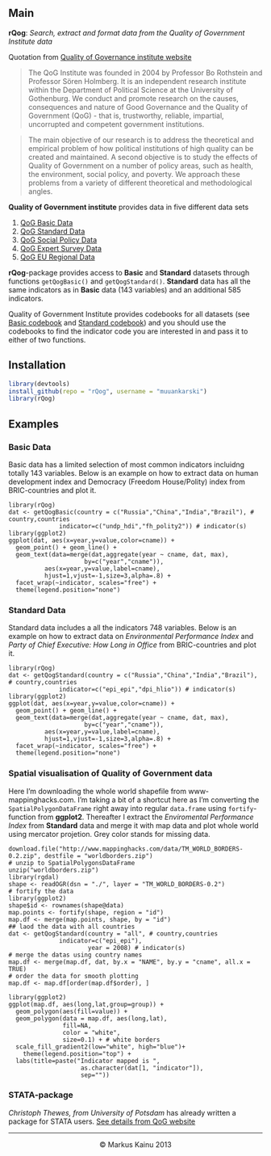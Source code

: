 ## Main

**rQog**: *Search, extract and format data from the Quality of Government Institute data*

Quotation from [ Quality of Governance institute website](http://www.qog.pol.gu.se/)

>The QoG Institute was founded in 2004 by Professor Bo Rothstein and Professor Sören Holmberg. It is an independent research institute within the Department of Political Science at the University of Gothenburg. We conduct and promote research on the causes, consequences and nature of Good Governance and the Quality of Government (QoG) - that is, trustworthy, reliable, impartial, uncorrupted and competent government institutions.

>The main objective of our research is to address the theoretical and empirical problem of how political institutions of high quality can be created and maintained. A second objective is to study the effects of Quality of Government on a number of policy areas, such as health, the environment, social policy, and poverty. We approach these problems from a variety of different theoretical and methodological angles.

**Quality of Government institute** provides data in five different data sets

1. [QoG Basic Data](http://www.qog.pol.gu.se/data/datadownloads/qogbasicdata/)
2. [QoG Standard Data](http://www.qog.pol.gu.se/data/datadownloads/qogstandarddata/)
3. [QoG Social Policy Data](http://www.qog.pol.gu.se/data/datadownloads/qogsocialpolicydata/)
4. [QoG Expert Survey Data](http://www.qog.pol.gu.se/data/datadownloads/qogexpertsurveydata/) 
5. [QoG EU Regional Data](http://www.qog.pol.gu.se/data/datadownloads/qogeuregionaldata/)

**rQog**-package provides access to **Basic** and **Standard** datasets through functions `getQogBasic()` and `getQogStandard()`. **Standard** data has all the same indicators  as in **Basic** data (143 variables) and an additional 585 indicators.

Quality of Government Institute provides codebooks for all datasets (see [Basic codebook](http://www.qogdata.pol.gu.se/codebook/codebook_basic_30aug13.pdf) and [Standard codebook](http://www.qogdata.pol.gu.se/codebook/codebook_standard_15may13.pdf)) and you should use the codebooks to find the indicator code you are interested in and pass it to either of two functions.


## Installation

```r
library(devtools)
install_github(repo = "rQog", username = "muuankarski")
library(rQog)
```

## Examples

### Basic Data

Basic data has a limited selection of most common indicators incluidng totally 143 variables. Below is an example on how to extract data on human development index and Democracy (Freedom House/Polity) index from BRIC-countries and plot it.

```rExampleBasic
library(rQog)
dat <- getQogBasic(country = c("Russia","China","India","Brazil"), # country,countries
              indicator=c("undp_hdi","fh_polity2")) # indicator(s)
library(ggplot2)
ggplot(dat, aes(x=year,y=value,color=cname)) + 
  geom_point() + geom_line() +
  geom_text(data=merge(dat,aggregate(year ~ cname, dat, max),
                     by=c("year","cname")),
          aes(x=year,y=value,label=cname),
          hjust=1,vjust=-1,size=3,alpha=.8) +
  facet_wrap(~indicator, scales="free") +
  theme(legend.position="none")
```


### Standard Data

Standard data includes a all the indicators 748 variables. Below is an example on how to extract data on *Environmental Performance Index*  and *Party of Chief Executive: How Long in Office* from BRIC-countries and plot it.


```rExampleStandard
library(rQog)
dat <- getQogStandard(country = c("Russia","China","India","Brazil"), # country,countries
              indicator=c("epi_epi","dpi_hlio")) # indicator(s)
library(ggplot2)
ggplot(dat, aes(x=year,y=value,color=cname)) + 
  geom_point() + geom_line() +
  geom_text(data=merge(dat,aggregate(year ~ cname, dat, max),
                     by=c("year","cname")),
          aes(x=year,y=value,label=cname),
          hjust=1,vjust=-1,size=3,alpha=.8) +
  facet_wrap(~indicator, scales="free") +
  theme(legend.position="none")
```


### Spatial visualisation of Quality of Government data

Here I'm downloading the whole world shapefile from www-mappinghacks.com. I'm taking a bit of a shortcut here as I'm converting the `SpatialPolygonDataFrame` right away into regular `data.frame` using `fortify`-function from **ggplot2**. Thereafter I extract the *Enviromental Performance Index* from **Standard** data and merge it with map data and plot whole world using mercator projetion. Grey color stands for missing data.


```rExampleQogSpatial
download.file("http://www.mappinghacks.com/data/TM_WORLD_BORDERS-0.2.zip", destfile = "worldborders.zip")
# unzip to SpatialPolygonsDataFrame
unzip("worldborders.zip")
library(rgdal)
shape <- readOGR(dsn = "./", layer = "TM_WORLD_BORDERS-0.2")
# fortify the data
library(ggplot2)
shape$id <- rownames(shape@data)
map.points <- fortify(shape, region = "id")
map.df <- merge(map.points, shape, by = "id")
## laod the data with all countries
dat <- getQogStandard(country = "all", # country,countries
              indicator=c("epi_epi"),
                      year = 2008) # indicator(s)
# merge the datas using country names
map.df <- merge(map.df, dat, by.x = "NAME", by.y = "cname", all.x = TRUE)
# order the data for smooth plotting
map.df <- map.df[order(map.df$order), ]

library(ggplot2)
ggplot(map.df, aes(long,lat,group=group)) +
  geom_polygon(aes(fill=value)) +
  geom_polygon(data = map.df, aes(long,lat), 
               fill=NA, 
               color = "white",
               size=0.1) + # white borders
  scale_fill_gradient2(low="white", high="blue")+
    theme(legend.position="top") +
  labs(title=paste("Indicator mapped is ",
                    as.character(dat[1, "indicator"]),
                    sep=""))
```


### STATA-package

*Christoph Thewes, from University of Potsdam* has already written a package for STATA users. [See details from QoG website](http://www.qog.pol.gu.se/data/dataextras/forstatausers/)


---

<center>
&copy; Markus Kainu 2013
</center>


